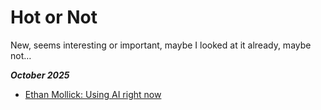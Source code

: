 # Hot or Not


New, seems interesting or important, maybe I looked at it already, maybe not... 


***October 2025***

- [Ethan Mollick: Using AI right now](https://www.oneusefulthing.org/p/an-opinionated-guide-to-using-ai?img=https%3A%2F%2Fsubstack-post-media.s3.amazonaws.com%2Fpublic%2Fimages%2Fbbb3f806-e9b0-44f2-a384-5abe22e35ec9_1314x673.png&open=false)
